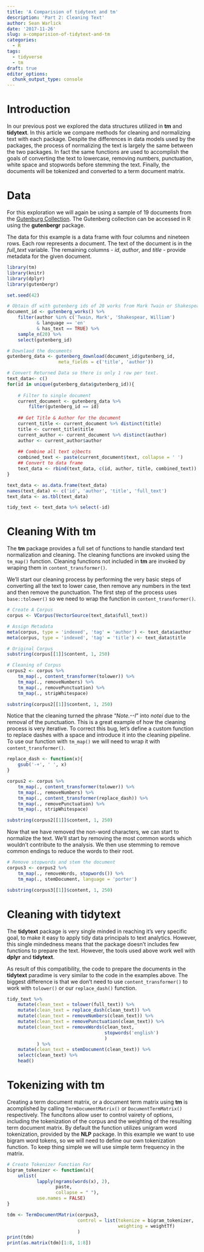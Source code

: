 ```yaml
---
title: 'A Comparision of tidytext and tm'
description: 'Part 2: Cleaning Text'
author: Sean Warlick
date: '2017-11-26'
slug: a-comparision-of-tidytext-and-tm
categories:
  - R
tags:
  - tidyverse
  - tm
draft: true
editor_options: 
  chunk_output_type: console
---
```


# Introduction
In our previous post we explored the data structures utilized in **tm** and
**tidytext**.  In this article we compare methods for cleaning and normalizing 
text with each package.  Despite the differences in data models used by the 
packages,  the process of normalizing the text is largely the same between the 
two packages. In fact the same functions are used to accomplish the goals of 
converting the text to lowercase, removing numbers, punctuation, white space and
stopwords before stemming the text.  Finally, the documents will be tokenized 
and converted to a term document matrix.  

# Data
For this exploration we will again be using a sample of 19 documents from the
[Gutenburg Collection](http://www.gutenberg.org).  The Gutenberg collection can 
be accessed in R using the **gutenbergr** package.  

The data for this example is a data frame with four columns and nineteen rows. 
Each row represents a document.  The text of the document is in the *full_text*
variable.  The remaining columns - *id*, *author*, and *title* - provide 
metadata for the given document.  

```r
library(tm)
library(knitr)
library(dplyr)
library(gutenbergr)

set.seed(42)

# Obtain df with gutenberg ids of 20 works from Mark Twain or Shakespear.  
document_id <- gutenberg_works() %>% 
    filter(author %in% c('Twain, Mark', 'Shakespear, William') 
           & language == 'en'
           & has_text == TRUE) %>%
    sample_n(20) %>% 
    select(gutenberg_id)

# Downlaod the documents
gutenberg_data <- gutenberg_download(document_id$gutenberg_id,
                   meta_fields = c('title', 'author'))

# Convert Returned Data so there is only 1 row per text. 
text_data<- c()
for(id in unique(gutenberg_data$gutenberg_id)){
    
    # Filter to single document
    current_document <- gutenberg_data %>% 
        filter(gutenberg_id == id) 
    
    ## Get Title & Author for the document
    current_title <- current_document %>% distinct(title)
    title <- current_title$title
    current_author <- current_document %>% distinct(author)
    author <- current_author$author
    
    ## Combine all text ojbects
    combined_text <- paste(current_document$text, collapse = ' ')
    ## Convert to data frame
    text_data <- rbind(text_data, c(id, author, title, combined_text))
}

text_data <- as.data.frame(text_data)
names(text_data) <- c('id', 'author', 'title', 'full_text')
text_data <- as.tbl(text_data)

tidy_text <- text_data %>% select(-id)
```  

# Cleaning With **tm**
The **tm** package provides a full set of functions to handle standard text 
normalization and cleaning.  The cleaning functions are invoked using the 
`tm_map()` function.  Cleaning functions not included in **tm** are invoked 
by wraping them in `content_transformer()`.  

We'll start our cleaning process by performing the very basic steps of converting
all the text to lower case, then remove any numbers in the text and then remove 
the punctuation.  The first step of the process uses `base::tolower()` so we 
need to wrap the function in `content_transformer()`.  
```r
# Create A Corpus
corpus <- VCorpus(VectorSource(text_data$full_text))

# Assign Metadata
meta(corpus, type = 'indexed', 'tag' = 'author') <- text_data$author
meta(corpus, type = 'indexed', 'tag' = 'title') <- text_data$title
```  
```r
# Original Corpus
substring(corpus[[1]]$content, 1, 250)

# Cleaning of Corpus
corpus2 <- corpus %>% 
    tm_map(., content_transformer(tolower)) %>% 
    tm_map(., removeNumbers) %>% 
    tm_map(., removePunctuation) %>% 
    tm_map(., stripWhitespace)

substring(corpus2[[1]]$content, 1, 250)
```  

Notice that the cleaning turned the phrase "*Note.-\-I*" into *notei* due to the
removal of the punctuation.  This is a great example of how the cleaning process
is very iterative.  To correct this bug, let's define a custom function to 
replace dashes with a space and introduce it into the cleaning pipeline.  To use
our function with `tm_map()` we will need to wrap it with `content_transformer()`.  

```r
replace_dash <- function(x){
    gsub('-+', ' ', x)
} 

corpus2 <- corpus %>% 
    tm_map(., content_transformer(tolower)) %>% 
    tm_map(., removeNumbers) %>%
    tm_map(., content_transformer(replace_dash)) %>% 
    tm_map(., removePunctuation) %>% 
    tm_map(., stripWhitespace)

substring(corpus2[[1]]$content, 1, 250)
```  
Now that we have removed the non-word characters, we can start to normalize the 
text.  We'll start by removing the most common words which wouldn't contribute
to the analysis.  We then use stemming to remove common endings to reduce the 
words to their root.  
```r
# Remove stopwords and stem the document
corpus3 <- corpus2 %>% 
    tm_map(., removeWords, stopwords()) %>% 
    tm_map(., stemDocument, language = 'porter')

substring(corpus3[[1]]$content, 1, 250)
```  
  
# Cleaning with **tidytext**  
The **tidytext** package is very single minded in reaching it's very specific
goal, to make it easy to apply tidy data principals to text analytics.  However, 
this single mindedness means that the package doesn't includes few functions to
prepare the text.  However, the tools used above work well with **dplyr** 
and **tidytext**.  
  
As result of this compatibility, the code to prepare the documents in the 
**tidytext** paradime is very similar to the code in the examples above.  The 
biggest difference is that we don't need to use `content_transformer()` to work
with `tolower()` or our `replace_dash()` function.  
```r
tidy_text %>% 
    mutate(clean_text = tolower(full_text)) %>% 
    mutate(clean_text = replace_dash(clean_text)) %>% 
    mutate(clean_text = removeNumbers(clean_text)) %>% 
    mutate(clean_text = removePunctuation(clean_text)) %>% 
    mutate(clean_text = removeWords(clean_text,
                                    stopwords('english')
                                    )
           ) %>% 
    mutate(clean_text = stemDocument(clean_text)) %>% 
    select(clean_text) %>%
    head()
```  

# Tokenizing with **tm**
Creating a term document matrix, or a document term matrix using **tm** is 
acomplished by calling `TermDocumentMatrix()` or `DocumentTermMatrix()` 
respectively.  The funcitons allow user to control vairety of options, including
the tokenization of the corpus and the weighting of the resulting term document 
matrix.  By default the function utilizes unigram word tokenization, provided by
the **NLP** package.  In this example we want to use bigram word tokens, so we 
will need to define our own tokenization function.  To keep thing simple we will
use simple term frequency in the matrix.  
```r
# Create Tokenizer Function For 
bigram_tokenizer <- function(x){
    unlist(
           lapply(ngrams(words(x), 2),
                  paste,
                  collapse = " "),
           use.names = FALSE)
}

tdm <- TermDocumentMatrix(corpus3, 
                          control = list(tokenize = bigram_tokenizer,
                                         weighting = weightTf)
                          )
print(tdm)
print(as.matrix(tdm)[1:8, 1:8])
```
